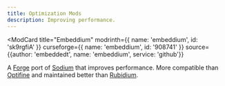 ```yaml
---
title: Optimization Mods
description: Improving performance.
---
```



[forge]: https://files.minecraftforge.net/net/minecraftforge/forge
[sodium]: https://modrinth.com/mod/sodium
[optifine]: https://optifine.net/home
[rubidium]: https://modrinth.com/mod/rubidium

<ModCard
  title="Embeddium"
  modrinth={{ name: 'embeddium', id: 'sk9rgfiA' }}
  curseforge={{ name: 'embeddium', id: '908741' }}
  source={{author: 'embeddedt', name: 'embeddium', service: 'github'}}
>
  A [Forge][forge] port of [Sodium][sodium] that improves performance. More compatible than [Optifine][optifine] and
  maintained better than [Rubidium][rubidium].

</ModCard>
